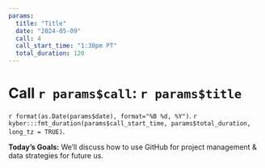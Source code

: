 ```yaml
---
params:
  title: "Title"
  date: "2024-05-09"
  call: 4
  call_start_time: "1:30pm PT"
  total_duration: 120
---
```


# Call `r params$call`: `r params$title`

`r format(as.Date(params$date), format="%B %d, %Y")`. `r kyber:::fmt_duration(params$call_start_time, params$total_duration, long_tz = TRUE)`.

**Today's Goals:** We’ll discuss how to use GitHub for project management & data strategies for future us.

